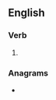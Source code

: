 ==English==

===Verb===
{{head|en|verb form}}

# {{en-past of|succor}}

===Anagrams===
* {{anagrams|en|crocused}}